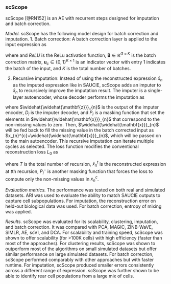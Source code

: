 
### scScope {#scScope}
scScope [@RN152]<!--[92]--> is an AE with recurrent steps designed for imputation and batch correction.  

*Model.* scScope has the following model design for batch correction and imputation. 
1. Batch correction: A batch correction layer is applied to the input expression as

\begin{equation}
\mathbf{x}_{n}^{c}=ReLu(\mathbf{x}_{n}-\boldsymbol{Bu}_{c} ) (\#eq:eq40)
\end{equation}

where and $ReLU$ is the ReLu activation function, $\boldsymbol{B} \in \mathbb{R}^{G×K}$ is the batch correction matrix, $\boldsymbol{u}_c \in \{0,1\}^{K×1}$  is an indicator vector with entry 1 indicates the batch of the input, and $K$ is the total number of batches. 

2. Recursive imputation: Instead of using the reconstructed expression $\hat{x}_{n}$ as the imputed expression like in SAUCIE, scScope adds an imputer to $\hat{x}_{n}$ to recursively improve the imputation result. The imputer is a single-layer autoencoder, whose decoder performs the imputation as

\begin{equation}
\widehat{\widehat{x}}_{n} = P_{I}[D_{I}(\widehat{\widehat{\mathbf{z}}}_{n})] (\#eq:eq41)
\end{equation}


where $\widehat{\widehat{\mathbf{z}}}_{n}$ is the output of the imputer encoder, $D_{I}$ is the imputer decoder, and $P_{I}$ is a masking function that set the elements in $\widehat{\widehat{\mathbf{x}}}_{n}$ that correspond to the non-missing values to zero. Then, $\widehat{\widehat{\mathbf{x}}}_{n}$ will be fed back to fill the missing value in the batch corrected input as $x_{n}^{c}+\widehat{\widehat{\mathbf{x}}}_{n}$, which will be passed on to the main autoencoder.  This recursive imputation can iterate multiple cycles as selected. 
The loss function modifies the conventional reconstruction loss $L_{0}$ as

\begin{equation}
L_{0} = \sum_{n=1}^{N}\sum_{t=1}^{T}\|P_{I}^{-}[x_{n}^{c}-\widehat{x}_{n}^{}t]\|^{2} (\#eq:eq42)
\end{equation}

where $T$ is the total number of recursion, $\widehat{x}_{n}^{t}$ is the reconstructed expression at $t$th recursion,  $P_{I}^{-}$ is another masking function that forces the loss to compute only the non-missing values in $x_{n}^{c}$.

*Evaluation metrics.* The performance was tested on both real and simulated datasets. ARI was used to evaluate the ability to match SAUCIE outputs to capture cell subpopulations.  For imputation, the reconstruction error on held-out biological data was used. For batch correction,  entropy of mixing was applied. 

*Results.* scScope was evaluated for its scalability, clustering, imputation, and batch correction. It was compared with PCA, MAGIC, ZINB-WaVE, SIMLR, AE, scVI, and DCA. For scalability and training speed, scScope was shown to offer scalability (for >100K cells) with high efficiency (faster than most of the approaches). For clustering results, scScope was shown to outperform most of the algorithms on small simulated datasets but offer similar performance on large simulated datasets. For batch correction, scScope performed comparably with other approaches but with faster runtime. For imputation, scScope produced smaller errors consistently across a different range of expression. scScope was further shown to be able to identify rear cell populations from a large mix of cells.





